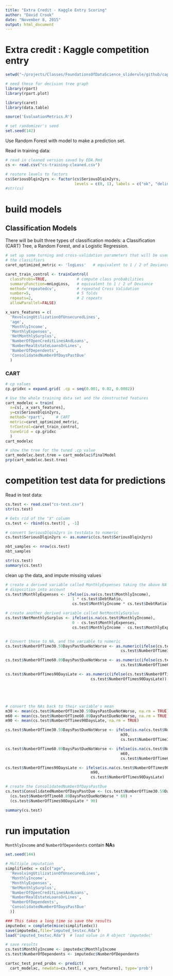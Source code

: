 ```yaml
---
title: "Extra Credit - Kaggle Entry Scoring"
author: "David Crook"
date: "November 8, 2015"
output: html_document
---
```



# Extra credit : Kaggle competition entry


```r
setwd("~/projects/Classes/FoundationsOfDataScience_sliderule/github/capstone/GiveMeSomeCredit")

# need these for decision tree graph
library(rpart)
library(rpart.plot)

library(caret)
library(data.table)

source('EvaluationMetrics.R')
```

``` r
# set randomizer's seed
set.seed(142)
```

Use Random Forest with model to make a prediction set.

Read in training data:

``` r

# read in cleaned version saved by EDA.Rmd
cs <- read.csv("cs-training-cleaned.csv")

# restore levels to factors
cs$SeriousDlqin2yrs <- factor(cs$SeriousDlqin2yrs, 
                              levels = c(0, 1), labels = c("ok", "delinquent"))
#str(cs)
```


# build models

## Classification Models

There will be built three types of classification models: a Classification (CART) Tree, a Random Forest, and a Logistic Regression.


```r

# set up some turning and cross-validation parameters that will be used across
# the classifiers
caret_optimized_metric <- 'logLoss'   # equivalent to 1 / 2 of Deviance

caret_train_control <- trainControl(
  classProbs=TRUE,             # compute class probabilities
  summaryFunction=mnLogLoss,   # equivalent to 1 / 2 of Deviance
  method='repeatedcv',         # repeated Cross Validation
  number=5,                    # 5 folds
  repeats=2,                   # 2 repeats
  allowParallel=FALSE)

x_vars_features = c(
  'RevolvingUtilizationOfUnsecuredLines',
  'age',
  'MonthlyIncome',
  'MonthlyExpenses',
  'NetMonthlySurplus',
  'NumberOfOpenCreditLinesAndLoans',
  'NumberRealEstateLoansOrLines',
  'NumberOfDependents',
  'ConsolidatedNumberOfDaysPastDue'
  )
```

### CART

```r

# cp values
cp.gridxc = expand.grid( .cp = seq(0.001, 0.02, 0.0002))

# Use the whole training data set and the constructed features
cart_modelxc = train(
  x=cs[, x_vars_features],
  y=cs$SeriousDlqin2yrs,
  method='rpart',     # CART
  metric=caret_optimized_metric,
  trControl=caret_train_control,
  tuneGrid = cp.gridxc
  )
cart_modelxc

# show the tree for the tuned .cp value 
cart_modelxc.best.tree = cart_modelxc$finalModel
prp(cart_modelxc.best.tree)
```


# competition test data for predictions

Read in test data:

``` r

cs.test <- read.csv("cs-test.csv")
str(cs.test)

# Gets rid of the "X" column
cs.test <- rbind(cs.test)[ , -1]  

# convert SeriousDlqin2yrs in testdata to numeric
cs.test$SeriousDlqin2yrs <- as.numeric(cs.test$SeriousDlqin2yrs)

nbt_samples <- nrow(cs.test)
nbt_samples

str(cs.test)
summary(cs.test)
```

clean up the data, and impute missing values

``` r

# create a derived variable called MonthlyExpenses taking the above NA
# disposition into account
cs.test$MonthlyExpenses <- ifelse(is.na(cs.test$MonthlyIncome),
                             1 * cs.test$DebtRatio,
                             cs.test$MonthlyIncome * cs.test$DebtRatio)

# create another derived variable called NetMonthlySurplus
cs.test$NetMonthlySurplus <- ifelse(is.na(cs.test$MonthlyIncome),
                             0 - cs.test$MonthlyExpenses,
                             cs.test$MonthlyIncome - cs.test$MonthlyExpenses)


# Convert these to NA, and the variable to numeric
cs.test$NumberOfTime30.59DaysPastDueNotWorse <- as.numeric(ifelse(cs.test$NumberOfTime30.59DaysPastDueNotWorse >= 96, NA,
                                                  cs.test$NumberOfTime30.59DaysPastDueNotWorse))

cs.test$NumberOfTime60.89DaysPastDueNotWorse <- as.numeric(ifelse(cs.test$NumberOfTime60.89DaysPastDueNotWorse >= 96, NA,
                                                  cs.test$NumberOfTime60.89DaysPastDueNotWorse))

cs.test$NumberOfTimes90DaysLate <- as.numeric(ifelse(cs.test$NumberOfTimes90DaysLate >= 96, NA,
                                     cs.test$NumberOfTimes90DaysLate))





# convert the NAs back to their variable's mean
m30 <- mean(cs.test$NumberOfTime30.59DaysPastDueNotWorse, na.rm = TRUE)
m60 <- mean(cs.test$NumberOfTime60.89DaysPastDueNotWorse, na.rm = TRUE)
m90 <- mean(cs.test$NumberOfTimes90DaysLate, na.rm = TRUE)

cs.test$NumberOfTime30.59DaysPastDueNotWorse <- ifelse(is.na(cs.test$NumberOfTime30.59DaysPastDueNotWorse),
                                                  m30,
                                                  cs.test$NumberOfTime30.59DaysPastDueNotWorse)

cs.test$NumberOfTime60.89DaysPastDueNotWorse <- ifelse(is.na(cs.test$NumberOfTime60.89DaysPastDueNotWorse),
                                                  m60,
                                                  cs.test$NumberOfTime60.89DaysPastDueNotWorse)

cs.test$NumberOfTimes90DaysLate <- ifelse(is.na(cs.test$NumberOfTimes90DaysLate),
                                     m90,
                                     cs.test$NumberOfTimes90DaysLate)

# create the ConsolidatedNumberOfDaysPastDue
cs.test$ConsolidatedNumberOfDaysPastDue <- (cs.test$NumberOfTime30.59DaysPastDueNotWorse * 30) +
  (cs.test$NumberOfTime60.89DaysPastDueNotWorse * 60) +
  (cs.test$NumberOfTimes90DaysLate * 90)

summary(cs.test)
```

# run imputation

`MonthlyIncome` and `NumberOfDependents` contain **NA**s

``` r
set.seed(144)

# Multiple imputation
simplifiedxc = cs[c("age", 
  'RevolvingUtilizationOfUnsecuredLines',
  'MonthlyIncome',
  'MonthlyExpenses',
  'NetMonthlySurplus',
  'NumberOfOpenCreditLinesAndLoans',
  'NumberRealEstateLoansOrLines',
  'NumberOfDependents',
  'ConsolidatedNumberOfDaysPastDue'
  )]

### This takes a long time so save the results
imputedxc = complete(mice(simplifiedxc))
save(imputedxc,file="imputed_testxc.Rda")
load("imputed_testxc.Rda")  # load value in R object 'imputedxc'

# save results
cs.test$MonthlyIncome <- imputedxc$MonthlyIncome
cs.test$NumberOfDependents <- imputedxc$NumberOfDependents
```


``` r
cartxc_test_pred_probs <- predict(
  cart_modelxc, newdata=cs.test[, x_vars_features], type='prob')


```

